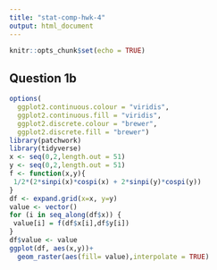 ```yaml
---
title: "stat-comp-hwk-4"
output: html_document
---
```


```r
knitr::opts_chunk$set(echo = TRUE)
```

## Question 1b
```r
options(
  ggplot2.continuous.colour = "viridis",
  ggplot2.continuous.fill = "viridis",
  ggplot2.discrete.colour = "brewer",
  ggplot2.discrete.fill = "brewer")
library(patchwork)
library(tidyverse)
x <- seq(0,2,length.out = 51)
y <- seq(0,2,length.out = 51)
f <- function(x,y){
 1/2*(2*sinpi(x)*cospi(x) + 2*sinpi(y)*cospi(y))
}
df <- expand.grid(x=x, y=y)
value <- vector()
for (i in seq_along(df$x)) {
 value[i] = f(df$x[i],df$y[i])  
}
df$value <- value
ggplot(df, aes(x,y))+
  geom_raster(aes(fill= value),interpolate = TRUE)
  

```

